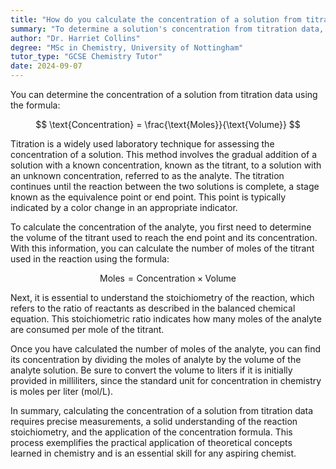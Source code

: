 ```yaml
---
title: "How do you calculate the concentration of a solution from titration data?"
summary: "To determine a solution's concentration from titration data, use the formula: concentration = moles/volume. This formula allows for calculating the concentration based on the amount of substance and its volume."
author: "Dr. Harriet Collins"
degree: "MSc in Chemistry, University of Nottingham"
tutor_type: "GCSE Chemistry Tutor"
date: 2024-09-07
---
```


You can determine the concentration of a solution from titration data using the formula:

$$
\text{Concentration} = \frac{\text{Moles}}{\text{Volume}}
$$

Titration is a widely used laboratory technique for assessing the concentration of a solution. This method involves the gradual addition of a solution with a known concentration, known as the titrant, to a solution with an unknown concentration, referred to as the analyte. The titration continues until the reaction between the two solutions is complete, a stage known as the equivalence point or end point. This point is typically indicated by a color change in an appropriate indicator.

To calculate the concentration of the analyte, you first need to determine the volume of the titrant used to reach the end point and its concentration. With this information, you can calculate the number of moles of the titrant used in the reaction using the formula:

$$
\text{Moles} = \text{Concentration} \times \text{Volume}
$$

Next, it is essential to understand the stoichiometry of the reaction, which refers to the ratio of reactants as described in the balanced chemical equation. This stoichiometric ratio indicates how many moles of the analyte are consumed per mole of the titrant.

Once you have calculated the number of moles of the analyte, you can find its concentration by dividing the moles of analyte by the volume of the analyte solution. Be sure to convert the volume to liters if it is initially provided in milliliters, since the standard unit for concentration in chemistry is moles per liter (mol/L).

In summary, calculating the concentration of a solution from titration data requires precise measurements, a solid understanding of the reaction stoichiometry, and the application of the concentration formula. This process exemplifies the practical application of theoretical concepts learned in chemistry and is an essential skill for any aspiring chemist.
    